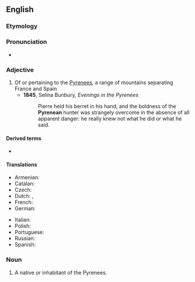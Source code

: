 ==English==

===Etymology===
{{suffix|Pyrenees|ean|lang=en}}

===Pronunciation===
* {{IPA|/ˌpɪɹəˈniːən/|lang=en}}

===Adjective===
{{en-adj|-}}

# Of or pertaining to the [[Pyrenees]], a range of mountains separating France and Spain
#* '''1845''', Selina Bunbury, ''Evenings in the Pyrenées''
#*: Pierre held his berret<!--sic--> in his hand, and the boldness of the '''Pyrenean''' hunter was strangely overcome in the absence of all apparent danger: he really knew not what he did or what he said.

====Derived terms====
* {{l|en|Pyrenean desman}}

====Translations====
{{trans-top|of or pertaining to the Pyrenees}}
* Armenian: {{t|hy|պիրենեյան}}
* Catalan: {{t+|ca|pirinenc}}
* Czech: {{t+|cs|pyrenejský}}
* Dutch: {{t+|nl|Pyrenees}}, {{t+|nl|Pyrenese}}
* French: {{t+|fr|pyrénéen|m}}
* German: {{t|de|pyrenäisch}}
{{trans-mid}}
* Italian: {{t|it|pirenaico}}
* Polish: {{t+|pl|pirenejski}}
* Portuguese: {{t|pt|pirenaico}}
* Russian: {{t+|ru|пирене́йский}}
* Spanish: {{t+|es|pirenaico}}
{{trans-bottom}}

===Noun===
{{en-noun}}

# A native or inhabitant of the Pyrenees.